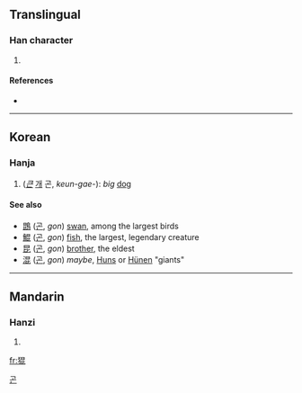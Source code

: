 ==Translingual==

===Han character===
{{Han char|rn=94|rad=犬|as=08|sn=11|four=4621<sub>1</sub>|canj=大竹日心心 (KHAPP)}}

# {{defn|Han|sort=犬08}}

====References====
* {{Han ref|kx=0713.070|dkj=20479|dj=1125.040|hdz=21353.030|uh=7311|ud=29457|bh=D663|bd=54883}}

----

==Korean==

===Hanja===
{{ko-hanja|hangeul=곤|eumhun=|rv=gon|mr=|y=}}

# (''[[크다|큰]]'' [[개]] 곤, ''keun-gae-''): ''big'' [[dog]]

====See also====
* [[鵾]] ([[곤]], ''gon'') [[swan]], among the largest birds   
* [[鯤]] ([[곤]], ''gon'') [[fish]], the largest, legendary creature  
* [[昆]] ([[곤]], ''gon'') [[brother]], the eldest
* [[混]] ([[곤]], ''gon'') ''maybe'', [[Hun]]s or [[Hünen]] "giants" 

[[Category:Hanja readings|곤]]

----

==Mandarin==

===Hanzi===
{{cmn-hanzi|pin=[[kūn]] ([[kun1]])|wg=k'un<sup>1</sup>}}

# {{defn|Mandarin}}

[[fr:猑]]